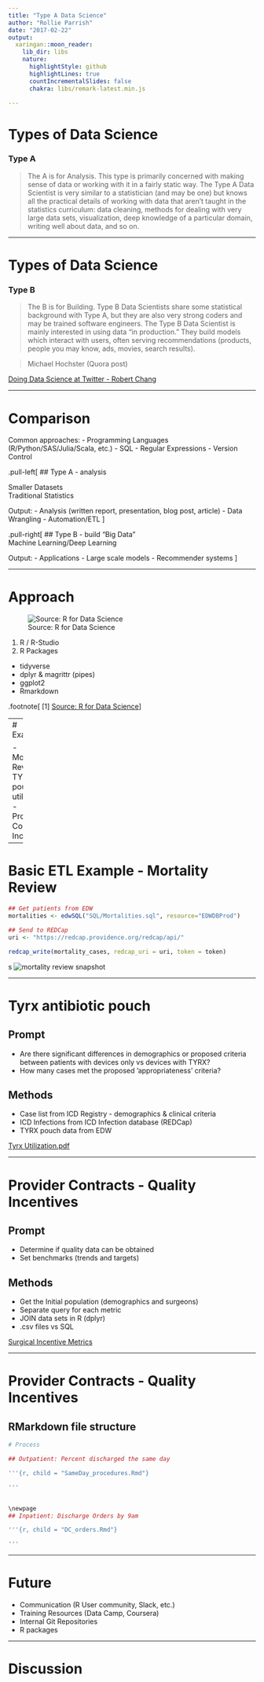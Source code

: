 ```yaml
---
title: "Type A Data Science"
author: "Rollie Parrish"
date: "2017-02-22"
output:
  xaringan::moon_reader:
    lib_dir: libs
    nature:
      highlightStyle: github
      highlightLines: true
      countIncrementalSlides: false
      chakra: libs/remark-latest.min.js

---
```


# Types of Data Science

### Type A 
> The A is for Analysis. This type is primarily 
> concerned with making sense of data or working with it in a fairly static way. 
> The Type A Data Scientist is very similar to a statistician (and may be one) 
> but knows all the practical details of working with data that aren’t taught 
> in the statistics curriculum: data cleaning, methods for dealing with very 
> large data sets, visualization, deep knowledge of a particular domain, 
> writing well about data, and so on.

---

# Types of Data Science

### Type B  
> The B is for Building. Type B Data Scientists share some statistical background 
> with Type A, but they are also very strong coders  and may be trained software 
> engineers. The Type B Data Scientist is mainly 
> interested in using data “in production.” They build models which interact 
> with users, often serving recommendations (products, people you may know, 
> ads, movies, search results).

> Michael Hochster (Quora post)

[Doing Data Science at Twitter - Robert Chang](https://medium.com/@rchang/my-two-year-journey-as-a-data-scientist-at-twitter-f0c13298aee6#.74wf3wyka)


---

# Comparison

Common approaches: 
 - Programming Languages (R/Python/SAS/Julia/Scala, etc.)
 - SQL 
 - Regular Expressions
 - Version Control

.pull-left[
## Type A - analysis

Smaller Datasets  
Traditional Statistics 

Output: 
  - Analysis (written report, presentation, blog post, article)
  - Data Wrangling
  - Automation/ETL
]
  
.pull-right[
## Type B - build
"Big Data"  
Machine Learning/Deep Learning  

Output: 
  - Applications
  - Large scale models
  - Recommender systems
]

---

# Approach 

![Source: R for Data Science](data-science.png)

1. R / R-Studio
2. R Packages
  - tidyverse
  - dplyr & magrittr (pipes)
  - ggplot2
  - Rmarkdown


.footnote[
[1] [Source: R for Data Science](http://r4ds.had.co.nz/index.html)
]


---
# Examples 

- Mortality Reviews
- TYRX pouch utilization
- Provider Contract Incentives

---

# Basic ETL Example - Mortality Review 


```r
## Get patients from EDW
mortalities <- edwSQL("SQL/Mortalities.sql", resource="EDWDBProd")

## Send to REDCap
uri <- "https://redcap.providence.org/redcap/api/"

redcap_write(mortality_cases, redcap_uri = uri, token = token)
```
s
![mortality review snapshot](mortality_review.png)

---

# Tyrx antibiotic pouch

## Prompt  
 - Are there significant differences in demographics or proposed criteria between
patients with devices only vs devices with TYRX?
 - How many cases met the proposed ’appropriateness’ criteria?
 
## Methods
 - Case list from ICD Registry - demographics & clinical criteria
 - ICD Infections from ICD Infection database (REDCap)
 - TYRX pouch data from EDW
 
[Tyrx Utilization.pdf](TYRX Utilization.pdf)


---

# Provider Contracts - Quality Incentives

## Prompt  
 - Determine if quality data can be obtained
 - Set benchmarks (trends and targets)
 
## Methods

 - Get the Initial population (demographics and surgeons)
 - Separate query for each metric
 - JOIN data sets in R (dplyr)
 - .csv files vs SQL
 
 
[Surgical Incentive Metrics](Surgery_Incentive_Metrics.pdf)


---

# Provider Contracts - Quality Incentives

## RMarkdown file structure 

```r
# Process

## Outpatient: Percent discharged the same day

'''{r, child = "SameDay_procedures.Rmd"}

'''


\newpage  
## Inpatient: Discharge Orders by 9am  

'''{r, child = "DC_orders.Rmd"}

'''

```


---

# Future 

- Communication (R User community, Slack, etc.)
- Training Resources (Data Camp, Coursera)
- Internal Git Repositories 
- R packages 

---

# Discussion 
